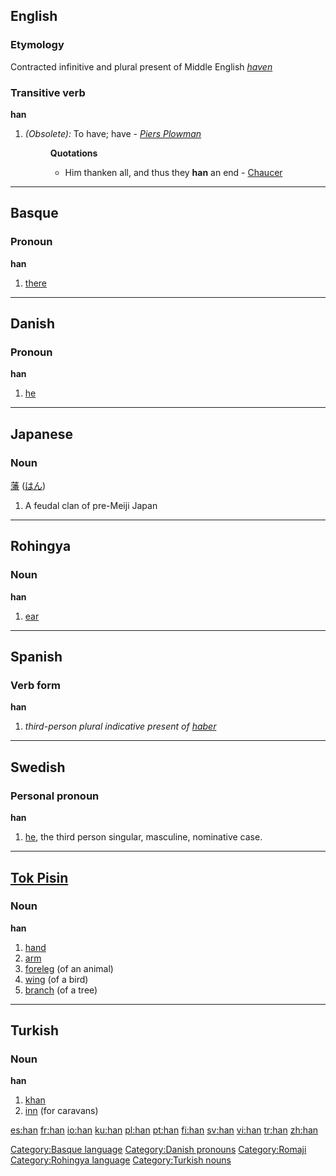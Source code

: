 {{see|hän}}

==English==
===Etymology===
Contracted infinitive and plural present of Middle English ''[[haven]]''

===Transitive verb===
'''han'''
#''(Obsolete):'' To have; have - ''[[Piers Plowman]]''
#:'''Quotations'''
#:*Him thanken all, and thus they '''han''' an end - [[Chaucer]]

----

==Basque==
===Pronoun===
'''han'''

# [[there]]

[[Category:Basque language]]

----

==Danish==

=== Pronoun ===
'''han'''

#[[he]]

[[Category:Danish pronouns]]

----

==Japanese==
===Noun===
[[藩]] ([[はん]])

# A feudal clan of pre-Meiji Japan

[[Category:Romaji]]

----

==Rohingya==

===Noun===
'''han'''

# [[ear]]

[[Category:Rohingya language]]

----

==Spanish==

===Verb form===
'''han'''
# ''third-person plural indicative present of [[haber]]''

----

==Swedish==
===Personal pronoun===
'''han'''
# [[he]], the third person singular, masculine, nominative case.

----

==[[Tok Pisin]]==

===Noun===
'''han'''
#[[hand]]
#[[arm]]
#[[foreleg]] (of an animal)
#[[wing]] (of a bird)
#[[branch]] (of a tree)

----

==Turkish==
===Noun===
'''han'''

# [[khan]]
# [[inn]] (for caravans)

[[Category:Turkish nouns]]

[[es:han]]
[[fr:han]]
[[io:han]]
[[ku:han]]
[[pl:han]]
[[pt:han]]
[[fi:han]]
[[sv:han]]
[[vi:han]]
[[tr:han]]
[[zh:han]]